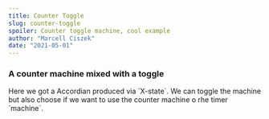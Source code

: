 ```yaml
---
title: Counter Toggle
slug: counter-toggle
spoiler: Counter toggle machine, cool example
author: "Marcell Ciszek"
date: "2021-05-01"
---
```


### A counter machine mixed with a toggle

<PostWrapper>

<About>
  Here we got a Accordian produced via `X-state`. We can toggle the machine but also choose if we
  want to use the counter machine o rhe timer `machine`.
</About>

<AccordionWrapper />

</PostWrapper>
